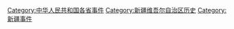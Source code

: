 [[Category:中华人民共和国各省事件|Category:中华人民共和国各省事件]]
[[Category:新疆维吾尔自治区历史|Category:新疆维吾尔自治区历史]]
[[Category:新疆事件|Category:新疆事件]]